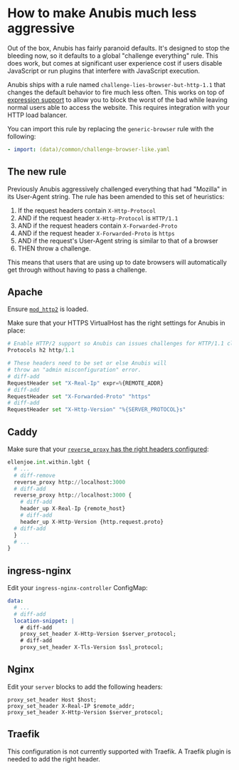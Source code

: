 # How to make Anubis much less aggressive

Out of the box, Anubis has fairly paranoid defaults. It's designed to stop the bleeding now, so it defaults to a global "challenge everything" rule. This does work, but comes at significant user experience cost if users disable JavaScript or run plugins that interfere with JavaScript execution.

Anubis ships with a rule named `challenge-lies-browser-but-http-1.1` that changes the default behavior to fire much less often. This works on top of [expression support](./configuration/expressions.mdx) to allow you to block the worst of the bad while leaving normal users able to access the website. This requires integration with your HTTP load balancer.

You can import this rule by replacing the `generic-browser` rule with the following:

```yaml
- import: (data)/common/challenge-browser-like.yaml
```

## The new rule

Previously Anubis aggressively challenged everything that had "Mozilla" in its User-Agent string. The rule has been amended to this set of heuristics:

1. If the request headers contain `X-Http-Protocol`
1. AND if the request header `X-Http-Protocol` is `HTTP/1.1`
1. AND if the request headers contain `X-Forwarded-Proto`
1. AND if the request header `X-Forwarded-Proto` is `https`
1. AND if the request's User-Agent string is similar to that of a browser
1. THEN throw a challenge.

This means that users that are using up to date browsers will automatically get through without having to pass a challenge.

## Apache

Ensure [`mod_http2`](https://httpd.apache.org/docs/2.4/mod/mod_http2.html) is loaded.

Make sure that your HTTPS VirtualHost has the right settings for Anubis in place:

```python
# Enable HTTP/2 support so Anubis can issues challenges for HTTP/1.1 clients
Protocols h2 http/1.1

# These headers need to be set or else Anubis will
# throw an "admin misconfiguration" error.
# diff-add
RequestHeader set "X-Real-Ip" expr=%{REMOTE_ADDR}
# diff-add
RequestHeader set "X-Forwarded-Proto" "https"
# diff-add
RequestHeader set "X-Http-Version" "%{SERVER_PROTOCOL}s"
```

## Caddy

Make sure that your [`reverse_proxy` has the right headers configured](https://caddyserver.com/docs/caddyfile/directives/reverse_proxy#headers):

```python
ellenjoe.int.within.lgbt {
  # ...
  # diff-remove
  reverse_proxy http://localhost:3000
  # diff-add
  reverse_proxy http://localhost:3000 {
    # diff-add
    header_up X-Real-Ip {remote_host}
    # diff-add
    header_up X-Http-Version {http.request.proto}
  # diff-add
  }
  # ...
}
```

## ingress-nginx

Edit your `ingress-nginx-controller` ConfigMap:

```yaml
data:
  # ...
  # diff-add
  location-snippet: |
    # diff-add
    proxy_set_header X-Http-Version $server_protocol;
    # diff-add
    proxy_set_header X-Tls-Version $ssl_protocol;
```

## Nginx

Edit your `server` blocks to add the following headers:

```nginx
proxy_set_header Host $host;
proxy_set_header X-Real-IP $remote_addr;
proxy_set_header X-Http-Version $server_protocol;
```

## Traefik

This configuration is not currently supported with Traefik. A Traefik plugin is needed to add the right header.
